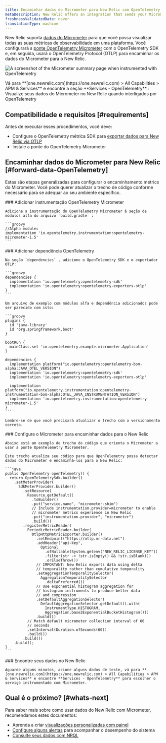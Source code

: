 ```yaml
---
title: Encaminhar dados do Micrometer para New Relic com OpenTelemetry
metaDescription: New Relic offers an integration that sends your Micrometer telemetry data to your New Relic account.
freshnessValidatedDate: never
translationType: machine
---
```



New Relic suporta [dados do Micrometer](https://micrometer.io/) para que você possa visualizar todas as suas métricas de observabilidade em uma plataforma. Você configurará a [ponte OpenTelemetry Micrometer](https://github.com/open-telemetry/opentelemetry-java-instrumentation/tree/main/instrumentation/micrometer/micrometer-1.5/library) com o OpenTelemetry SDK e, em seguida, usará o OpenTelemetry Protocol (OTLP) para encaminhar os dados do Micrometer para o New Relic.

<img
  title="Micrometer bridged with OpenTelemetry in New Relic"
  alt="A screenshot of the Micrometer summary page when instrumented with OpenTelemetry"
  src={opentelemetryMicrometerWithOtel}
/>

<figcaption>
  Vá para **[one.newrelic.com](https://one.newrelic.com) > All Capabilities > APM & Services** e encontre a seção **Services - OpenTelemetry** : Visualize seus dados do Micrometer no New Relic quando interligados por OpenTelemetry
</figcaption>

## Compatibilidade e requisitos [#requirements]

Antes de executar esses procedimentos, você deve:

* Configure o OpenTelemetry métrica SDK para [exportar dados para New Relic via OTLP](/docs/more-integrations/open-source-telemetry-integrations/opentelemetry/opentelemetry-introduction/#how-it-works)
* Instale a ponte do OpenTelemetry Micrometer

## Encaminhar dados do Micrometer para New Relic [#forward-data-OpenTelemetry]

Estas são etapas generalizadas para configurar o encaminhamento métrico do Micrometer. Você pode querer atualizar o trecho de código conforme necessário para se adequar ao seu ambiente específico.

<Steps>
  <Step>
    ### Adicionar instrumentação OpenTelemetry Micrometer

    Adicione a instrumentação do OpenTelemetry Micrometer à seção de módulos alfa do arquivo `build.gradle` :

    ```groovy
    //Alpha modules
    implementation 'io.opentelemetry.instrumentation:opentelemetry-micrometer-1.5'
    ```
  </Step>

  <Step>
    ### Adicionar dependência OpenTelemetry

    Na seção `dependencies` , adicione o OpenTelemetry SDK e o exportador OTLP:

    ```groovy
    dependencies {
      implementation 'io.opentelemetry:opentelemetry-sdk'
      implementation 'io.opentelemetry:opentelemetry-exporters-otlp'
    }
    ```

    Um arquivo de exemplo com módulos alfa e dependência adicionados pode ser parecido com isto:

    ```groovy
    plugins {
      id 'java-library'
      id 'org.springframework.boot'
    }

    bootRun {
      mainClass.set 'io.opentelemetry.example.micrometer.Application'
    }

    dependencies {
      implementation platform("io.opentelemetry:opentelemetry-bom-alpha:JAVA_OTEL_VERSION")
      implementation 'io.opentelemetry:opentelemetry-sdk'
      implementation 'io.opentelemetry:opentelemetry-exporters-otlp'

      implementation platform("io.opentelemetry.instrumentation:opentelemetry-instrumentation-bom-alpha:OTEL_JAVA_INSTRUMENTATION_VERSION")
      implementation 'io.opentelemetry.instrumentation:opentelemetry-micrometer-1.5'
    }
    ```

    Lembre-se de que você precisará atualizar o trecho com o versionamento correto.
  </Step>

  <Step>
    ### Configure o Micrometer para encaminhar dados para o New Relic

    Abaixo está um exemplo de trecho de código que orienta o Micrometer a usar a ponte OpenTelemetry Micrometer.

    Este trecho atualiza seu código para que OpenTelemetry possa detectar dados do Micrometer e encaminhá-los para o New Relic:

    ```java
    public OpenTelemetry openTelemetry() {
      return OpenTelemetrySdk.builder()
        .setMeterProvider(
          SdkMeterProvider.builder()
            .setResource(
              Resource.getDefault()
                .toBuilder()
                .put("service.name", "micrometer-shim")
                // Include instrumentation.provider=micrometer to enable
                // micrometer metrics experience in New Relic
                .put("instrumentation.provider", "micrometer")
                .build())
            .registerMetricReader(
              PeriodicMetricReader.builder(
                OtlpHttpMetricExporter.builder()
                  .setEndpoint("https://otlp.nr-data.net")
                  .addHeader("api-key",
                    Optional
                      .ofNullable(System.getenv("NEW_RELIC_LICENSE_KEY"))
                      .filter(str -> !str.isEmpty() && !str.isBlank())
                      .orElseThrow())
                  // IMPORTANT: New Relic exports data using delta
                  // temporality rather than cumulative temporality
                  .setAggregationTemporalitySelector(
                    AggregationTemporalitySelector
                      .deltaPreferred())
                  // Use exponential histogram aggregation for
                  // histogram instruments to produce better data
                  // and compression
                  .setDefaultAggregationSelector(
                    DefaultAggregationSelector.getDefault().with(
                      InstrumentType.HISTOGRAM,
                      Aggregation.base2ExponentialBucketHistogram()))
                  .build())
              // Match default micrometer collection interval of 60
              // seconds
              .setInterval(Duration.ofSeconds(60))
              .build())
            .build())
        .build();
    }
    ```
  </Step>

  <Step>
    ### Encontre seus dados no New Relic

    Aguarde alguns minutos, acione alguns dados de teste, vá para **[one.newrelic.com](https://one.newrelic.com) > All Capabilities > APM & Services** e encontre **Services - OpenTelemetry** para escolher o serviço instrumentado com Micrometer.
  </Step>
</Steps>

## Qual é o próximo? [#whats-next]

Para saber mais sobre como usar dados do New Relic com Micrometer, recomendamos estes documentos:

* Aprenda a criar [visualizações personalizadas com painel](/docs/query-your-data/explore-query-data/dashboards/introduction-dashboards)
* [Configure alguns alertas](/docs/tutorial-create-alerts/create-an-alert) para acompanhar o desempenho do sistema
* [Consulte seus dados com NRQL](/docs/nrql/get-started/introduction-nrql-how-nrql-works)